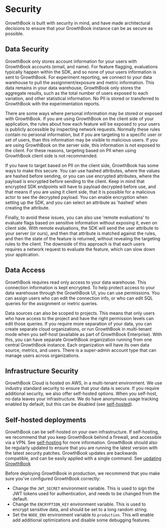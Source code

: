 # Security

GrowthBook is built with security in mind, and have made architectural decisions to ensure that your GrowthBook
instance can be as secure as possible.

## Data Security

GrowthBook only stores account information for your users with GrowthBook accounts (email, and name).
For feature flagging, evaluations typically happen within the SDK, and so none of your users information
is sent to GrowthBook. For experiment reporting, we connect to your data warehouse to pull the
assignment/exposure and metric information. This data remains in your data warehouse, GrowthBook only
stores the aggregate results, such as the total number of users exposed to each variation, and other
statistical information. No PII is stored or transferred to GrowthBook with the experimentation reports.

There are some ways where personal information may be stored or exposed with GrowthBook. If you are using
GrowthBook on the client side of your application, the rules about how each feature will be exposed
to your users is publicly accessible by inspecting network requests. Normally these rules contain no personal information, but if
you are targeting to a specific user or set of users, than this information may be visible to malicious
users. If you are using GrowthBook on the server side, this information is not exposed to the client.
For these reasons, targeting based on PII when using GrowthBook client side is not recommended.

If you have to target based on PII on the client side, GrowthBook has some ways to make this secure. You
can use hashed attributes, where the values are hashed before sending, or you can use encrypted
attributes, where the payload is encrypted before sending to the client. Keep in mind that encrypted SDK
endpoints will have to payload decrypted before use, and that means if you are using it client side, that
it is possible for a malicious actor to see the decrypted payload. You can enable encryption when setting
up the SDK, and you can select an attribute as 'hashed' when creating the attribute.

Finally, to avoid these issues, you can also use 'remote evaluations' to evaluate
flags based on sensitive information without exposing it, even on client side. With remote evaluations, the SDK will send the
user attribute to your server (or ours), and then that attribute is matched against the rules, and then
the state of the feature is returned, without revealing the targeting rules to the client. The downside
of this approach is that each users requires a network request to evaluate the feature, which can slow
down your application.

## Data Access

GrowthBook requires read only access to your data warehouse. This connection information is kept encrypted.
To help protect access to your data warehouse through the GrowthBook UI, you can use permissions. You can
assign users who can edit the connection info, or who can edit SQL queries for the assignment or metric queries.

Data sources can also be scoped to projects. This means that only users who have access to the project and have
the right permission levels can edit those queries. If you require more separation of your data, you can create
separate cloud organizations, or run GrowthBook in multi-tenant mode when you self-host (available as part of
GrowthBook Enterprise). With this, you can have separate GrowthBook organization running from one central
GrowthBook instance. Each organization will have its own data source, metrics, and users.
There is a super-admin account type that can manage users across organizations.

## Infrastructure Security

GrowthBook Cloud is hosted on AWS, in a multi-tenant environment. We use industry standard security
to ensure that your data is secure. If you require additional security, we also offer self-hosted options.
When you self-host, no data leaves your infrastructure. We do have anonymous usage tracking enabled by
default, but this can be disabled (see [self-hosted](/self-host)).

## Self-hosted deployments

GrowthBook can be self-hosted on your own infrastructure. If self-hosting, we recommend that you keep GrowthBook behind a
firewall, and accessible via a VPN. See [self-hosting](/self-host) for more information. GrowthBook should
also be regularly updated to ensure that you are running the latest version with the latest security patches.
GrowthBook updates are backwards compatible, and can be easily applied with a single command. See
[updating GrowthBook](/self-host#updating-to-latest)

Before deploying GrowthBook in production, we recommend that you make sure you've configured GrowthBook correctly:

- Change the `JWT_SECRET` environment variable. This is used to sign the JWT tokens used for authentication, and needs to be changed from the default.
- Change the `ENCRYPTION_KEY` environment variable. This is used to encrypt sensitive data, and should be set to a long random string.
- Set the `NODE_ENV` environment variable to `production`. This will enable add additional optimizations and disable some debugging features.
